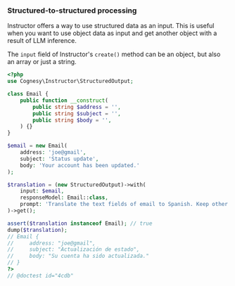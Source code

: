 ### Structured-to-structured processing

Instructor offers a way to use structured data as an input. This is
useful when you want to use object data as input and get another object
with a result of LLM inference.

The `input` field of Instructor's `create()` method
can be an object, but also an array or just a string.

```php
<?php
use Cognesy\Instructor\StructuredOutput;

class Email {
    public function __construct(
        public string $address = '',
        public string $subject = '',
        public string $body = '',
    ) {}
}

$email = new Email(
    address: 'joe@gmail',
    subject: 'Status update',
    body: 'Your account has been updated.'
);

$translation = (new StructuredOutput)->with(
    input: $email,
    responseModel: Email::class,
    prompt: 'Translate the text fields of email to Spanish. Keep other fields unchanged.',
)->get();

assert($translation instanceof Email); // true
dump($translation);
// Email {
//     address: "joe@gmail",
//     subject: "Actualización de estado",
//     body: "Su cuenta ha sido actualizada."
// }
?>
// @doctest id="4cdb"
```
